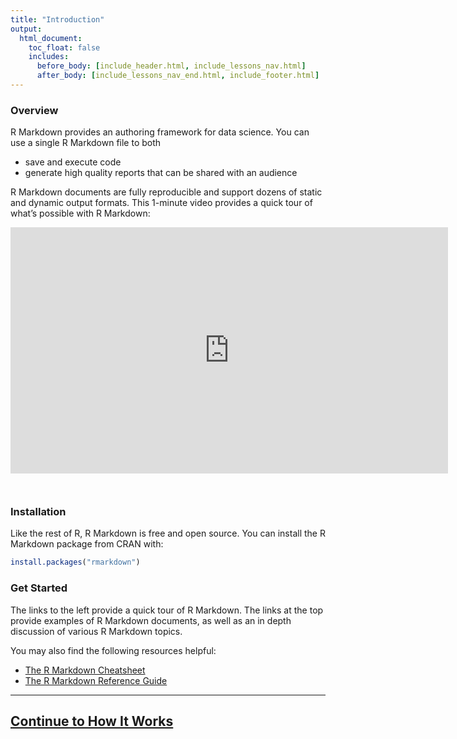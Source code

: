 ```yaml
---
title: "Introduction"
output:
  html_document:
    toc_float: false
    includes:
      before_body: [include_header.html, include_lessons_nav.html]
      after_body: [include_lessons_nav_end.html, include_footer.html]
---
```


### Overview

R Markdown provides an authoring framework for data science. You can use a single R Markdown file to both 

* save and execute code
* generate high quality reports that can be shared with an audience 

R Markdown documents are fully reproducible and support dozens of static and dynamic output formats. This 1-minute video provides a quick tour of what's possible with R Markdown:


<iframe src="https://player.vimeo.com/video/178485416" width="700" height="394" frameborder="0" style="margin-bottom: 2em;" webkitallowfullscreen mozallowfullscreen allowfullscreen></iframe>

### Installation

Like the rest of R, R Markdown is free and open source. You can install the R Markdown package from CRAN with:

```r
install.packages("rmarkdown")
```

### Get Started

The links to the left provide a quick tour of R Markdown. The links at the top provide examples of R Markdown documents, as well as an in depth discussion of various R Markdown topics. 

You may also find the following resources helpful:

* [The R Markdown Cheatsheet](https://github.com/rstudio/cheatsheets/raw/main/rmarkdown-2.0.pdf)
* [The R Markdown Reference Guide](https://www.rstudio.com/wp-content/uploads/2015/03/rmarkdown-reference.pdf)

***
## [Continue to How It Works](lesson-2.html){.continue-link}
